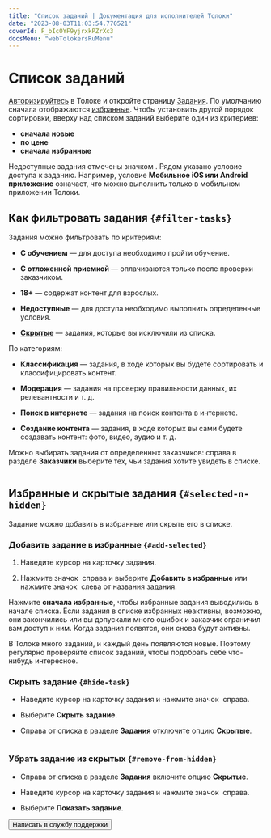 ```yaml
---
title: "Список заданий | Документация для исполнителей Толоки"
date: "2023-08-03T11:03:54.770521"
coverId: F_bIcOYF9yjrxkPZrXc3
docsMenu: "webTolokersRuMenu"
---
```


# Список заданий

[Авторизируйтесь](../register) в Толоке и откройте страницу [Задания](https://we.toloka.ai/tasks). По умолчанию сначала отображаются [избранные](#add-selected). Чтобы установить другой порядок сортировки, вверху над списком заданий выберите один из критериев:

- **сначала новые**
- **по цене**
- **сначала избранные**

Недоступные задания отмечены значком <img src="https://tlkfrontprod.azureedge.net/portal-production/static/files/lock.svg" alt="" />. Рядом указано условие доступа к заданию. Например, условие **Мобильное iOS или Android приложение** означает, что можно выполнить только в мобильном приложении Толоки.

## Как фильтровать задания `{#filter-tasks}`

Задания можно фильтровать по критериям:

- **С обучением** — для доступа необходимо пройти обучение.

- **С отложенной приемкой** — оплачиваются только после проверки заказчиком.

- **18+** — содержат контент для взрослых.

- **Недоступные** — для доступа необходимо выполнить определенные условия.

- **[Скрытые](#hide-task)** — задания, которые вы исключили из списка.

По категориям:

- **Классификация** — задания, в ходе которых вы будете сортировать и классифицировать контент.

- **Модерация** — задания на проверку правильности данных, их релевантности и т. д.

- **Поиск в интернете** — задания на поиск контента в интернете.

- **Создание контента** — задания, в ходе которых вы сами будете создавать контент: фото, видео, аудио и т. д.

Можно выбирать задания от определенных заказчиков: справа в разделе **Заказчики** выберите тех, чьи задания хотите увидеть в списке.

<Cut title="Как это выглядит — задания от определенных заказчиков">

<Image width="800px" withBackground imageId="41d30bdbce0d94fc4d7b1dcab0e1b2c6" alt="" />

</Cut>

## Избранные и скрытые задания `{#selected-n-hidden}`

Задание можно добавить в избранные или скрыть его в списке.

### Добавить задание в избранные `{#add-selected}`

1. Наведите курсор на карточку задания.

2. Нажмите значок <img src="https://tlkfrontprod.azureedge.net/portal-production/static/uploaded/images/1677847613863/1677847613863_original_svg.svg" alt="" /> справа и выберите **Добавить в избранные** или нажмите значок <img src="https://tlkfrontprod.azureedge.net/portal-production/static/uploaded/images/1677848154081/1677848154081_original_png.png" alt="" /> слева от названия задания.

Нажмите **сначала избранные**, чтобы избранные задания выводились в начале списка. Если задания в списке избранных неактивны, возможно, они закончились или вы допускали много ошибок и заказчик ограничил вам доступ к ним. Когда задания появятся, они снова будут активны.

<Note mode="tip" title="Совет">

В Толоке много заданий, и каждый день появляются новые. Поэтому регулярно проверяйте список заданий, чтобы подобрать себе что-нибудь интересное.

</Note>

### Скрыть задание `{#hide-task}`

- Наведите курсор на карточку задания и нажмите значок <img src="https://tlkfrontprod.azureedge.net/portal-production/static/uploaded/images/1677847613863/1677847613863_original_svg.svg" alt="" /> справа.

- Выберите **Скрыть задание**.

- Справа от списка в разделе **Задания** отключите опцию **Скрытые**.

<Cut title="Как это выглядит — скрыть задание">

<Image width="800px" withBackground imageId="2d90113772fbc988d74c4abc3ea798b7" alt="" />

</Cut>

### Убрать задание из скрытых `{#remove-from-hidden}`

- Справа от списка в разделе **Задания** включите опцию **Скрытые**.

- Наведите курсор на карточку задания и нажмите значок <img src="https://tlkfrontprod.azureedge.net/portal-production/static/uploaded/images/1677847613863/1677847613863_original_svg.svg" alt="" /> справа.

- Выберите **Показать задание**.

<Button themeColor="light" view="default" size="l" type="link" url="../troubleshooting/support?form-source=task-select">Написать в службу поддержки</Button>